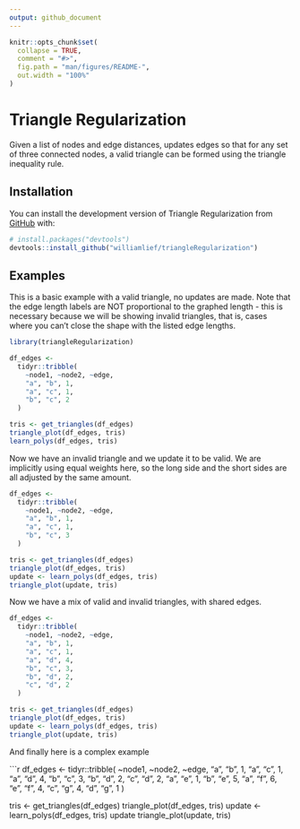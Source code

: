 ```yaml
---
output: github_document
---
```


<!-- README.md is generated from README.Rmd. Please edit that file -->

```r
knitr::opts_chunk$set(
  collapse = TRUE,
  comment = "#>",
  fig.path = "man/figures/README-",
  out.width = "100%"
)
```

# Triangle Regularization 

Given a list of nodes and edge distances, updates edges so that for any set of three connected nodes, a valid triangle can be formed using the triangle inequality rule. 

<!-- badges: start -->
<!-- badges: end -->

## Installation

You can install the development version of Triangle Regularization from [GitHub](https://github.com/) with:

``` r
# install.packages("devtools")
devtools::install_github("williamlief/triangleRegularization")
```

## Examples

This is a basic example with a valid triangle, no updates are made. Note that the edge length labels are NOT proportional to the graphed length - this is necessary because we will be showing invalid triangles, that is, cases where you can't close the shape with the listed edge lengths. 

```r
library(triangleRegularization)

df_edges <-
  tidyr::tribble(
    ~node1, ~node2, ~edge,
    "a", "b", 1,
    "a", "c", 1,
    "b", "c", 2
  )

tris <- get_triangles(df_edges)
triangle_plot(df_edges, tris)
learn_polys(df_edges, tris)

```

Now we have an invalid triangle and we update it to be valid. We are implicitly using equal weights here, so the long side and the short sides are all adjusted by the same amount.

```r
df_edges <-
  tidyr::tribble(
    ~node1, ~node2, ~edge,
    "a", "b", 1,
    "a", "c", 1,
    "b", "c", 3
  )

tris <- get_triangles(df_edges)
triangle_plot(df_edges, tris)
update <- learn_polys(df_edges, tris)
triangle_plot(update, tris)
```

Now we have a mix of valid and invalid triangles, with shared edges. 

```r
df_edges <-
  tidyr::tribble(
    ~node1, ~node2, ~edge,
    "a", "b", 1,
    "a", "c", 1,
    "a", "d", 4,
    "b", "c", 3,
    "b", "d", 2,
    "c", "d", 2
  )

tris <- get_triangles(df_edges)
triangle_plot(df_edges, tris)
update <- learn_polys(df_edges, tris)
triangle_plot(update, tris)
```

And finally here is a complex example

```r

df_edges <-
  tidyr::tribble(
    ~node1, ~node2, ~edge,
    "a", "b", 1,
    "a", "c", 1,
    "a", "d", 4,
    "b", "c", 3,
    "b", "d", 2,
    "c", "d", 2,
    "a", "e", 1,
    "b", "e", 5,
    "a", "f", 6,
    "e", "f", 4,
    "c", "g", 4,
    "d", "g", 1
  )

tris <- get_triangles(df_edges)
triangle_plot(df_edges, tris)
update <- learn_polys(df_edges, tris)
update
triangle_plot(update, tris)

